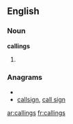 ==English==

===Noun===
'''callings'''

# {{plural of|[[calling]]}}

===Anagrams===
* {{alphagram|acgillns}}
* [[callsign#English|callsign]], [[call sign#English|call sign]]


[[ar:callings]]
[[fr:callings]]
